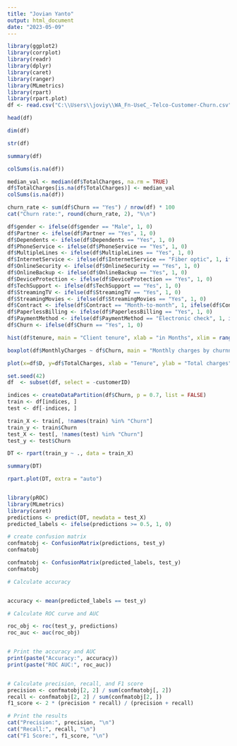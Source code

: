 ---
title: "Jovian Yanto"
output: html_document
date: "2023-05-09"
---

```{r cars}
library(ggplot2)
library(corrplot)
library(readr)
library(dplyr)
library(caret)
library(ranger)
library(MLmetrics)
library(rpart)
library(rpart.plot)
df <- read.csv("C:\\Users\\joviy\\WA_Fn-UseC_-Telco-Customer-Churn.csv")
```

```{r}
head(df)
```


```{r}
dim(df)
```

```{r}
str(df)
```
```{r}
summary(df)
```
```{r}
colSums(is.na(df))
```
```{r}
median_val <- median(df$TotalCharges, na.rm = TRUE)
df$TotalCharges[is.na(df$TotalCharges)] <- median_val
colSums(is.na(df))
```

```{r}
churn_rate <- sum(df$Churn == "Yes") / nrow(df) * 100
cat("Churn rate:", round(churn_rate, 2), "%\n")
```
```{r}
df$gender <- ifelse(df$gender == "Male", 1, 0)
df$Partner <- ifelse(df$Partner == "Yes", 1, 0)
df$Dependents <- ifelse(df$Dependents == "Yes", 1, 0)
df$PhoneService <- ifelse(df$PhoneService == "Yes", 1, 0)
df$MultipleLines <- ifelse(df$MultipleLines == "Yes", 1, 0)
df$InternetService <- ifelse(df$InternetService == "Fiber optic", 1, ifelse(df$InternetService == "DSL", 2, 0))
df$OnlineSecurity <- ifelse(df$OnlineSecurity == "Yes", 1, 0)
df$OnlineBackup <- ifelse(df$OnlineBackup == "Yes", 1, 0)
df$DeviceProtection <- ifelse(df$DeviceProtection == "Yes", 1, 0)
df$TechSupport <- ifelse(df$TechSupport == "Yes", 1, 0)
df$StreamingTV <- ifelse(df$StreamingTV == "Yes", 1, 0)
df$StreamingMovies <- ifelse(df$StreamingMovies == "Yes", 1, 0)
df$Contract <- ifelse(df$Contract == "Month-to-month", 1, ifelse(df$Contract == "One year", 2, 3))
df$PaperlessBilling <- ifelse(df$PaperlessBilling == "Yes", 1, 0)
df$PaymentMethod <- ifelse(df$PaymentMethod == "Electronic check", 1, ifelse(df$PaymentMethod == "Mailed check", 2, ifelse(df$PaymentMethod == "Bank transfer (automatic)", 3, 4)))
df$Churn <- ifelse(df$Churn == "Yes", 1, 0)
```

```{r}
hist(df$tenure, main = "Client tenure", xlab = "in Months", xlim = range(0, 80))
```
```{r}
boxplot(df$MonthlyCharges ~ df$Churn, main = "Monthly charges by churnned", ylab = "Monthly charges", xlab = "Status")
```

```{r}
plot(x=df$D, y=df$TotalCharges, xlab = "Tenure", ylab = "Total charges", pch = 18)
```

```{r}
set.seed(42)
df  <- subset(df, select = -customerID)

indices <- createDataPartition(df$Churn, p = 0.7, list = FALSE)
train <- df[indices, ]
test <- df[-indices, ]

train_X <- train[, !names(train) %in% "Churn"] 
train_y <- train$Churn   
test_X <- test[, !names(test) %in% "Churn"]
test_y <- test$Churn

DT <- rpart(train_y ~ ., data = train_X)

summary(DT)

rpart.plot(DT, extra = "auto")



```

```{r}
library(pROC)
library(MLmetrics)
library(caret)
predictions <- predict(DT, newdata = test_X)
predicted_labels <- ifelse(predictions >= 0.5, 1, 0)

# create confusion matrix
confmatobj <- ConfusionMatrix(predictions, test_y)
confmatobj

confmatobj <- ConfusionMatrix(predicted_labels, test_y)
confmatobj

# Calculate accuracy


accuracy <- mean(predicted_labels == test_y)

# Calculate ROC curve and AUC

roc_obj <- roc(test_y, predictions)
roc_auc <- auc(roc_obj)


# Print the accuracy and AUC
print(paste("Accuracy:", accuracy))
print(paste("ROC AUC:", roc_auc))


# Calculate precision, recall, and F1 score
precision <- confmatobj[2, 2] / sum(confmatobj[, 2])
recall <- confmatobj[2, 2] / sum(confmatobj[2, ])
f1_score <- 2 * (precision * recall) / (precision + recall)

# Print the results
cat("Precision:", precision, "\n")
cat("Recall:", recall, "\n")
cat("F1 Score:", f1_score, "\n")
```





